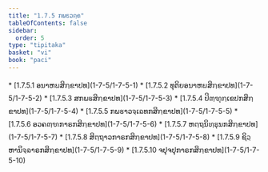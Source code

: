 ```yaml
---
title: "1.7.5 ກພຬວຄ຺ຄ"
tableOfContents: false
sidebar:
  order: 5
type: "tipitaka"
basket: "vi"
book: "paci"
---
```



<DynamicBreadcrumb />



<TableOfContents book="paci" section="1.7.5">
* [1.7.5.1 ອນາຫຏສິກ຺ຂາປທ](1-7-5/1-7-5-1)
* [1.7.5.2 ທຸຕິຍອນາຫຏສິກ຺ຂາປທ](1-7-5/1-7-5-2)
* [1.7.5.3 ສກພຬສິກ຺ຂາປທ](1-7-5/1-7-5-3)
* [1.7.5.4 ປິຓ຺ຑຸກ຺ເຂປກສິກ຺ຂາປທ](1-7-5/1-7-5-4)
* [1.7.5.5 ກພຬາວຈ຺ເຉທກສິກ຺ຂາປທ](1-7-5/1-7-5-5)
* [1.7.5.6 ອວຄຓ຺ຑກາຣກສິກ຺ຂາປທ](1-7-5/1-7-5-6)
* [1.7.5.7 ຫຕ຺ຖນິທ຺ຘຸນກສິກ຺ຂາປທ](1-7-5/1-7-5-7)
* [1.7.5.8 ສິຕ຺ຖາວກາຣກສິກ຺ຂາປທ](1-7-5/1-7-5-8)
* [1.7.5.9 ຊິວ຺ຫານິຈ຺ຉາຣກສິກ຺ຂາປທ](1-7-5/1-7-5-9)
* [1.7.5.10 ຈປຸຈປຸກາຣກສິກ຺ຂາປທ](1-7-5/1-7-5-10)
</TableOfContents>